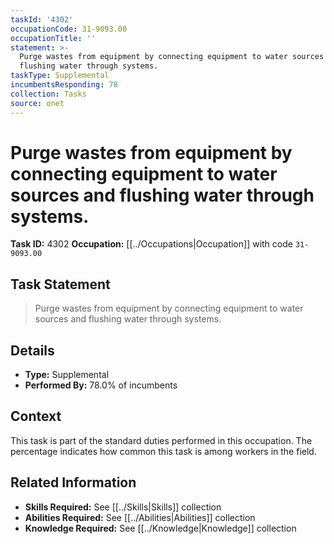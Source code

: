 ```yaml
---
taskId: '4302'
occupationCode: 31-9093.00
occupationTitle: ''
statement: >-
  Purge wastes from equipment by connecting equipment to water sources and
  flushing water through systems.
taskType: Supplemental
incumbentsResponding: 78
collection: Tasks
source: onet
---
```

# Purge wastes from equipment by connecting equipment to water sources and flushing water through systems.

**Task ID:** 4302
**Occupation:** [[../Occupations|Occupation]] with code `31-9093.00`

## Task Statement

> Purge wastes from equipment by connecting equipment to water sources and flushing water through systems.

## Details

- **Type:** Supplemental
- **Performed By:** 78.0% of incumbents

## Context

This task is part of the standard duties performed in this occupation. The percentage indicates how common this task is among workers in the field.

## Related Information

- **Skills Required:** See [[../Skills|Skills]] collection
- **Abilities Required:** See [[../Abilities|Abilities]] collection
- **Knowledge Required:** See [[../Knowledge|Knowledge]] collection

